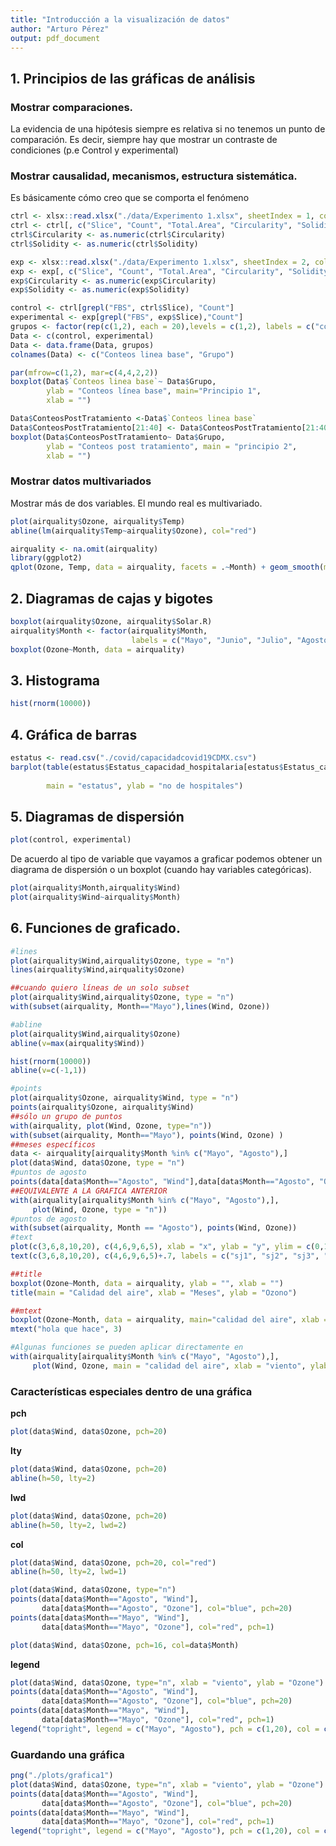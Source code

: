 ```yaml
---
title: "Introducción a la visualización de datos"
author: "Arturo Pérez"
output: pdf_document
---
```

## 1. Principios de las gráficas de análisis
### Mostrar comparaciones.
La evidencia de una hipótesis siempre es relativa si no tenemos un punto de comparación. Es decir, siempre hay que mostrar un contraste de condiciones (p.e Control y experimental)

### Mostrar causalidad, mecanismos, estructura sistemática.
Es básicamente cómo creo que se comporta el fenómeno

```r
ctrl <- xlsx::read.xlsx("./data/Experimento 1.xlsx", sheetIndex = 1, colIndex = 1:15, startRow = 4, header = TRUE)
ctrl <- ctrl[, c("Slice", "Count", "Total.Area", "Circularity", "Solidity")]
ctrl$Circularity <- as.numeric(ctrl$Circularity)
ctrl$Solidity <- as.numeric(ctrl$Solidity)

exp <- xlsx::read.xlsx("./data/Experimento 1.xlsx", sheetIndex = 2, colIndex = 1:15, startRow = 4, header = TRUE)
exp <- exp[, c("Slice", "Count", "Total.Area", "Circularity", "Solidity")]
exp$Circularity <- as.numeric(exp$Circularity)
exp$Solidity <- as.numeric(exp$Solidity)

control <- ctrl[grepl("FBS", ctrl$Slice), "Count"]
experimental <- exp[grepl("FBS", exp$Slice),"Count"]
grupos <- factor(rep(c(1,2), each = 20),levels = c(1,2), labels = c("control", "experimental"))
Data <- c(control, experimental)
Data <- data.frame(Data, grupos)
colnames(Data) <- c("Conteos linea base", "Grupo")

par(mfrow=c(1,2), mar=c(4,4,2,2))
boxplot(Data$`Conteos linea base`~ Data$Grupo, 
        ylab = "Conteos línea base", main="Principio 1",
        xlab = "")

Data$ConteosPostTratamiento <-Data$`Conteos linea base` 
Data$ConteosPostTratamiento[21:40] <- Data$ConteosPostTratamiento[21:40]+80
boxplot(Data$ConteosPostTratamiento~ Data$Grupo, 
        ylab = "Conteos post tratamiento", main = "principio 2",
        xlab = "")


```

### Mostrar datos multivariados
Mostrar más de dos variables. El mundo real es multivariado.

```r
plot(airquality$Ozone, airquality$Temp)
abline(lm(airquality$Temp~airquality$Ozone), col="red")
```

```r
airquality <- na.omit(airquality)
library(ggplot2)
qplot(Ozone, Temp, data = airquality, facets = .~Month) + geom_smooth(method = lm, se=FALSE)
```

## 2. Diagramas de cajas y bigotes

```r
boxplot(airquality$Ozone, airquality$Solar.R)
airquality$Month <- factor(airquality$Month,
                           labels = c("Mayo", "Junio", "Julio", "Agosto", "Septiembre"))
boxplot(Ozone~Month, data = airquality)
```

## 3. Histograma
```r
hist(rnorm(10000))
```

## 4. Gráfica de barras
```r
estatus <- read.csv("./covid/capacidadcovid19CDMX.csv")
barplot(table(estatus$Estatus_capacidad_hospitalaria[estatus$Estatus_capacidad_hospitalaria==c("BUENA", 
                                                                                               "MEDIA")]),
        main = "estatus", ylab = "no de hospitales")
```

## 5. Diagramas de dispersión
```r
plot(control, experimental)
```

De acuerdo al tipo de variable que vayamos a graficar podemos obtener un diagrama de dispersión o un boxplot (cuando hay variables categóricas).
```r
plot(airquality$Month,airquality$Wind)
plot(airquality$Wind~airquality$Month)
```

## 6. Funciones de graficado.
```r
#lines
plot(airquality$Wind,airquality$Ozone, type = "n")
lines(airquality$Wind,airquality$Ozone)

##cuando quiero líneas de un solo subset
plot(airquality$Wind,airquality$Ozone, type = "n")
with(subset(airquality, Month=="Mayo"),lines(Wind, Ozone)) 

#abline
plot(airquality$Wind,airquality$Ozone)
abline(v=max(airquality$Wind))

hist(rnorm(10000))
abline(v=c(-1,1))

#points
plot(airquality$Ozone, airquality$Wind, type = "n")
points(airquality$Ozone, airquality$Wind)
##sólo un grupo de puntos
with(airquality, plot(Wind, Ozone, type="n"))
with(subset(airquality, Month=="Mayo"), points(Wind, Ozone) )
##meses específicos
data <- airquality[airquality$Month %in% c("Mayo", "Agosto"),]
plot(data$Wind, data$Ozone, type = "n")
#puntos de agosto
points(data[data$Month=="Agosto", "Wind"],data[data$Month=="Agosto", "Ozone"] )
##EQUIVALENTE A LA GRAFICA ANTERIOR
with(airquality[airquality$Month %in% c("Mayo", "Agosto"),], 
     plot(Wind, Ozone, type = "n"))
#puntos de agosto
with(subset(airquality, Month == "Agosto"), points(Wind, Ozone))     
#text
plot(c(3,6,8,10,20), c(4,6,9,6,5), xlab = "x", ylab = "y", ylim = c(0,10))
text(c(3,6,8,10,20), c(4,6,9,6,5)+.7, labels = c("sj1", "sj2", "sj3", "sj4", "sj5"))

##title
boxplot(Ozone~Month, data = airquality, ylab = "", xlab = "")
title(main = "Calidad del aire", xlab = "Meses", ylab = "Ozono")

##mtext
boxplot(Ozone~Month, data = airquality, main="calidad del aire", xlab = "Meses", ylab = "Ozono")
mtext("hola que hace", 3)

#Algunas funciones se pueden aplicar directamente en 
with(airquality[airquality$Month %in% c("Mayo", "Agosto"),], 
     plot(Wind, Ozone, main = "calidad del aire", xlab = "viento", ylab = "Ozono", type = "o" ))

```
### Características especiales dentro de una gráfica
**pch**
```r
plot(data$Wind, data$Ozone, pch=20)
```
**lty**
```r
plot(data$Wind, data$Ozone, pch=20)
abline(h=50, lty=2)
```
**lwd**
```r
plot(data$Wind, data$Ozone, pch=20)
abline(h=50, lty=2, lwd=2)
```
**col**
```r
plot(data$Wind, data$Ozone, pch=20, col="red")
abline(h=50, lty=2, lwd=1)

plot(data$Wind, data$Ozone, type="n")
points(data[data$Month=="Agosto", "Wind"],
       data[data$Month=="Agosto", "Ozone"], col="blue", pch=20)
points(data[data$Month=="Mayo", "Wind"],
       data[data$Month=="Mayo", "Ozone"], col="red", pch=1)

plot(data$Wind, data$Ozone, pch=16, col=data$Month)
```

**legend**
```r
plot(data$Wind, data$Ozone, type="n", xlab = "viento", ylab = "Ozone")
points(data[data$Month=="Agosto", "Wind"],
       data[data$Month=="Agosto", "Ozone"], col="blue", pch=20)
points(data[data$Month=="Mayo", "Wind"],
       data[data$Month=="Mayo", "Ozone"], col="red", pch=1)
legend("topright", legend = c("Mayo", "Agosto"), pch = c(1,20), col = c("red", "blue"))
```

### Guardando una gráfica
```r
png("./plots/grafica1")
plot(data$Wind, data$Ozone, type="n", xlab = "viento", ylab = "Ozone")
points(data[data$Month=="Agosto", "Wind"],
       data[data$Month=="Agosto", "Ozone"], col="blue", pch=20)
points(data[data$Month=="Mayo", "Wind"],
       data[data$Month=="Mayo", "Ozone"], col="red", pch=1)
legend("topright", legend = c("Mayo", "Agosto"), pch = c(1,20), col = c("red", "blue"))
```

